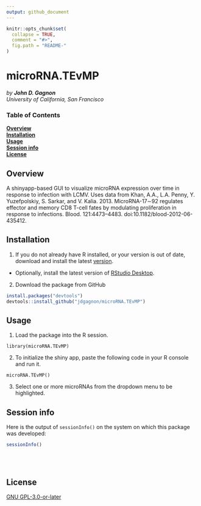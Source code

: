 ```yaml
---
output: github_document
---
```

<!-- README.md is generated from README.Rmd. Please edit that file -->

```r
knitr::opts_chunk$set(
  collapse = TRUE,
  comment = "#>",
  fig.path = "README-"
)
```
# microRNA.TEvMP
_by **John D. Gagnon**_
<br>
_University of California, San Francisco_

### Table of Contents  
**[Overview](#overview)**<br>
**[Installation](#installation)**<br>
**[Usage](#usage)**<br>
**[Session info](#session-info)**<br>
**[License](#license)**<br>

## Overview

A shinyapp-based GUI to visualize microRNA expression over time in response to 
infection with LCMV. Uses data from Khan, A.A., L.A. Penny, Y. Yuzefpolskiy, S. 
Sarkar, and V. Kalia. 2013. MicroRNA-17∼92 regulates effector and memory CD8 
T-cell fates by modulating proliferation in response to infections. 
Blood. 121:4473–4483. doi:10.1182/blood-2012-06-435412.

## Installation

1. If you do not already have R installed, or your version is out of date, 
download and install the latest [version](https://cran.r-project.org). 


  + Optionally, install the latest version of 
[RStudio Desktop](https://www.rstudio.com/products/rstudio/#Desktop).


2. Download the package from GitHub

```r
install.packages("devtools")
devtools::install_github("jdgagnon/microRNA.TEvMP")
```


## Usage

1. Load the package into the R session.

`library(microRNA.TEvMP)`

2. To initialize the shiny app, paste the following code in your R console 
and run it.

`microRNA.TEvMP()`

3. Select one or more microRNAs from the dropdown menu to be highlighted.


## Session info

Here is the output of `sessionInfo()` on the system on which this package was
developed:

```r
sessionInfo()
```
<br><br>

## License

[GNU GPL-3.0-or-later](https://www.gnu.org/licenses/gpl.txt)
